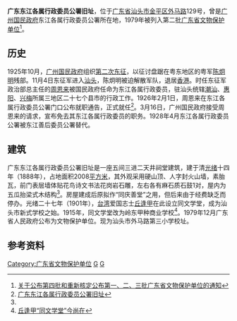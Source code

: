 {{文物保护单位
| 级别 = 省级
| 省区市 = 广东省
| 图片 = 
| 名称 = 广东东江各属行政委员公署旧址
| 编号 = 2-4
| 分类 = 革命旧址和革命纪念建筑物
| 时代 = [[中华民国|民国]]
| 所在 = [[汕头市|汕头市]][[金平区|金平区]][[外马路_(汕头)|外马路]]129号
| 登录 = 1979年
}}
'''广东东江各属行政委员公署旧址'''，位于[[广东省|广东省]][[汕头市|汕头市]][[金平区|金平区]][[外马路_(汕头)|外马路]]129号，曾是[[广州国民政府|广州国民政府]]东江各属行政委员公署所在地，1979年被列入第二批[[广东省文物保护单位|广东省文物保护单位]]<ref>[http://www.meng-tang.com/guji/wenbaodanwei/guangdong.htm 关于公布第四批和重新核定公布第一、二、三批广东省文物保护单位的通知]{{dead link|date=2017年12月 |bot=InternetArchiveBot |fix-attempted=yes }}</ref>。

==历史==
1925年10月，[[广州国民政府|广州国民政府]]组织[[国民革命军第二次东征|第二次东征]]，以征讨盘踞在粤东地区的粤军[[陈炯明|陈炯明]]残部。11月4日东征军进入[[汕头|汕头]]，陈炯明被迫解散军队，退居[[香港|香港]]。时任东征军政治部总主任的[[周恩来|周恩来]]被国民政府任命为东江各属行政委员，驻汕头统辖[[潮汕|潮汕]]、[[惠州市|惠阳]]、[[梅州市|兴梅]]所属三地区二十七个县市的行政工作。1926年2月1日，周恩来在东江各属行政委员公署门口公布就职通告，正式就任<ref name="行政委员公署">[http://www.gdjinping.gov.cn/zhuanti/showinfo.aspx?id=1782 广东东江各属行政委员公署旧址]{{Dead link|date=2018年6月 |bot=InternetArchiveBot |fix-attempted=no }}</ref>。3月16日，广州国民政府接受周恩来的请求，宣布免去其东江各属行政委员的职务。1928年4月东江各属行政委员公署被东江善后委员公署替代。

==建筑==
广东东江各属行政委员公署旧址是一座五间三进二天井祠堂建筑，建于清[[光绪|光绪]]十四年（1888年），占地面积2008[[平方米|平方米]]，其外观采用硬山顶、人字封火山墙，素胎瓦，前门表层墙体贴花鸟诗文书法花岗岩石雕，左右各有麻石质石鼓1对，屋内为五瓜抬梁式木结构<ref name="行政委员公署"/>。房屋建成后原拟作“同庆善堂”之用，但后来由于经费缺乏而停办。光绪二十七年（1901年），[[台湾|台湾]]爱国志士[[丘逢甲|丘逢甲]]在此设立同文学堂，成为汕头市新式学校之始。1915年，同文学堂改为岭东甲种商业学校<ref>[http://www.dahuawang.com/localnews/showlocal.asp?no=103464 丘逢甲“同文学堂”今尚在]{{Dead link|date=2018年6月 |bot=InternetArchiveBot |fix-attempted=no }}</ref>。1979年12月广东省人民政府公布为文物保护单位。现为汕头市外马路第三小学校址。

==参考资料==
{{reflist}}

{{汕头市境内的广东省文物保护单位}}

[[Category:广东省文物保护单位|Category:广东省文物保护单位]]
[[Category:汕头历史|G]]
[[Category:金平区|G]]